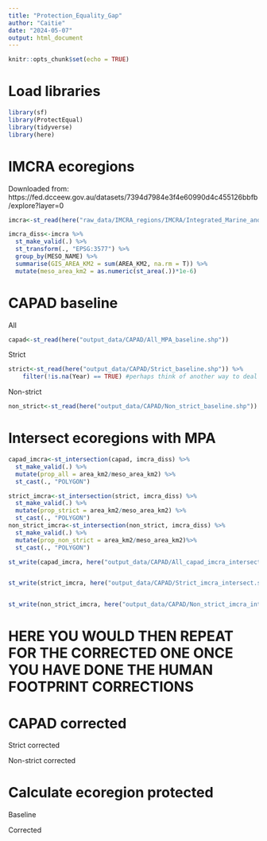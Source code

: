 ```yaml
---
title: "Protection_Equality_Gap"
author: "Caitie"
date: "2024-05-07"
output: html_document
---
```


```r
knitr::opts_chunk$set(echo = TRUE)
```

# Load libraries
```r
library(sf)
library(ProtectEqual)
library(tidyverse)
library(here)
```


# IMCRA ecoregions

Downloaded from: https://fed.dcceew.gov.au/datasets/7394d7984e3f4e60990d4c455126bbfb/explore?layer=0

```r
imcra<-st_read(here("raw_data/IMCRA_regions/IMCRA/Integrated_Marine_and_Coastal_Regionalisation_of_Australia_(IMCRA)_v4.0_-_Meso-scale_Bioregions.shp"))
```
```r
imcra_diss<-imcra %>% 
  st_make_valid(.) %>% 
  st_transform(., "EPSG:3577") %>% 
  group_by(MESO_NAME) %>% 
  summarise(GIS_AREA_KM2 = sum(AREA_KM2, na.rm = T)) %>% 
  mutate(meso_area_km2 = as.numeric(st_area(.))*1e-6)
```

# CAPAD baseline

All

```r
capad<-st_read(here("output_data/CAPAD/All_MPA_baseline.shp"))
```


Strict

```r
strict<-st_read(here("output_data/CAPAD/Strict_baseline.shp")) %>% 
    filter(!is.na(Year) == TRUE) #perhaps think of another way to deal with missing dates

```


Non-strict

```r
non_strict<-st_read(here("output_data/CAPAD/Non_strict_baseline.shp"))
```


# Intersect ecoregions with MPA

```r
capad_imcra<-st_intersection(capad, imcra_diss) %>% 
  st_make_valid(.) %>% 
  mutate(prop_all = area_km2/meso_area_km2) %>% 
  st_cast(., "POLYGON")
```


```r
strict_imcra<-st_intersection(strict, imcra_diss) %>% 
  st_make_valid(.) %>% 
  mutate(prop_strict = area_km2/meso_area_km2) %>% 
  st_cast(., "POLYGON")
non_strict_imcra<-st_intersection(non_strict, imcra_diss) %>% 
  st_make_valid(.) %>% 
  mutate(prop_non_strict = area_km2/meso_area_km2)%>% 
  st_cast(., "POLYGON")
```

```r
st_write(capad_imcra, here("output_data/CAPAD/All_capad_imcra_intersect.shp"), append = FALSE)


st_write(strict_imcra, here("output_data/CAPAD/Strict_imcra_intersect.shp"), append = FALSE)


st_write(non_strict_imcra, here("output_data/CAPAD/Non_strict_imcra_intersect.shp"), append = FALSE)
```




# HERE YOU WOULD THEN REPEAT FOR THE CORRECTED ONE ONCE YOU HAVE DONE THE HUMAN FOOTPRINT CORRECTIONS

# CAPAD corrected

Strict corrected

Non-strict corrected

# Calculate ecoregion protected

Baseline

Corrected
